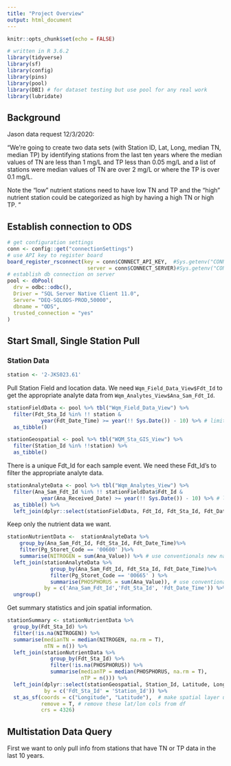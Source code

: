 ```yaml
---
title: "Project Overview"
output: html_document
---
```


```r
knitr::opts_chunk$set(echo = FALSE)

# written in R 3.6.2
library(tidyverse)
library(sf)
library(config)
library(pins)
library(pool)
library(DBI) # for dataset testing but use pool for any real work
library(lubridate)
```

## Background

Jason data request 12/3/2020:

"We're going to create two data sets (with Station ID, Lat, Long, median TN, median TP) by identifying stations from the last ten years where the median values of TN are less than 1 mg/L and TP less than 0.05 mg/L and a list of stations were median values of TN are over 2 mg/L or where the TP is over 0.1 mg/L.

Note the "low" nutrient stations need to have low TN and TP and the "high" nutrient station could be categorized as high by having a high TN or high TP. "


## Establish connection to ODS

```r
# get configuration settings
conn <- config::get("connectionSettings")
# use API key to register board
board_register_rsconnect(key = conn$CONNECT_API_KEY,  #Sys.getenv("CONNECT_API_KEY"),
                          server = conn$CONNECT_SERVER)#Sys.getenv("CONNECT_SERVER"))
# establish db connection on server
pool <- dbPool(
  drv = odbc::odbc(),
  Driver = "SQL Server Native Client 11.0", 
  Server= "DEQ-SQLODS-PROD,50000",
  dbname = "ODS",
  trusted_connection = "yes"
)

```

## Start Small, Single Station Pull

### Station Data

```r
station <- '2-JKS023.61'
```

Pull Station Field and location data. We need `Wqm_Field_Data_View$Fdt_Id` to get the appropriate analyte data from `Wqm_Analytes_View$Ana_Sam_Fdt_Id`.

```r
stationFieldData <- pool %>% tbl("Wqm_Field_Data_View") %>%
  filter(Fdt_Sta_Id %in% !! station &
           year(Fdt_Date_Time) >= year(!! Sys.Date()) - 10) %>% # limit to last 10 years of data on database side
  as_tibble()

stationGeospatial <- pool %>% tbl("WQM_Sta_GIS_View") %>%
  filter(Station_Id %in% !!station) %>%
  as_tibble()
```

There is a unique Fdt_Id for each sample event. We need these Fdt_Id's to filter the appropriate analyte data.

```r
stationAnalyteData <- pool %>% tbl("Wqm_Analytes_View") %>%
  filter(Ana_Sam_Fdt_Id %in% !! stationFieldData$Fdt_Id &
           year(Ana_Received_Date) >= year(!! Sys.Date()) - 10) %>% # limit to last 10 years of data on database side
  as_tibble() %>%
  left_join(dplyr::select(stationFieldData, Fdt_Id, Fdt_Sta_Id, Fdt_Date_Time), by = c("Ana_Sam_Fdt_Id" = "Fdt_Id")) 
```

Keep only the nutrient data we want.

```r
stationNutrientData <-  stationAnalyteData %>%
    group_by(Ana_Sam_Fdt_Id, Fdt_Sta_Id, Fdt_Date_Time)%>%
    filter(Pg_Storet_Code == '00600' )%>%
    summarise(NITROGEN = sum(Ana_Value)) %>% # use conventionals new naming format
  left_join(stationAnalyteData %>%
              group_by(Ana_Sam_Fdt_Id, Fdt_Sta_Id, Fdt_Date_Time)%>%
              filter(Pg_Storet_Code == '00665' ) %>%
              summarise(PHOSPHORUS = sum(Ana_Value)), # use conventionals new naming format
            by = c('Ana_Sam_Fdt_Id','Fdt_Sta_Id', 'Fdt_Date_Time')) %>%
  ungroup()

```
Get summary statistics and join spatial information.

```r
stationSummary <- stationNutrientData %>%
  group_by(Fdt_Sta_Id) %>%
  filter(!is.na(NITROGEN)) %>%
  summarise(medianTN = median(NITROGEN, na.rm = T),
            nTN = n()) %>%
  left_join(stationNutrientData %>% 
              group_by(Fdt_Sta_Id) %>%
              filter(!is.na(PHOSPHORUS)) %>%
              summarise(medianTP = median(PHOSPHORUS, na.rm = T),
                        nTP = n())) %>%
  left_join(dplyr::select(stationGeospatial, Station_Id, Latitude, Longitude, Deq_Region, County_City, Basin, Huc6_Vahu6, Huc6_Huc_8_Name),
            by = c('Fdt_Sta_Id' = 'Station_Id')) %>%
  st_as_sf(coords = c("Longitude", "Latitude"),  # make spatial layer using these columns
           remove = T, # remove these lat/lon cols from df
           crs = 4326) 

```



## Multistation Data Query

First we want to only pull info from stations that have TN or TP data in the last 10 years.
